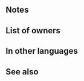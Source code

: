 {{Weapon Infobox
|tagid=SID_ブレイザブリク緑魔
|weaponName=Jade Breidablik
|image=wep_mg254
|weaponType=Green Tome
|might=14
|range=2
|effect=Grants Atk/Spd/Def/Res+4 to allies within 2 spaces during combat. Inflicts Atk/Spd/Def/Res-4 on foes within 2 spaces during combat.
|cost=400
|exclusive=1
|statModifiers=0,14,0,0,0
|required=-
|intID=2538
|sort=533
|effectRange=2
|value=20
|timingID=2
|abilityID=227
|properties=
}}
==Notes==
{{Combat boosts}}{{AlliesCombatEffect}}{{Combat reductions}}{{FoesCombatEffect}}
==List of owners==
{{Skill Hero List}}
==In other languages==
{{OtherLanguages
|japanese=翠銃ブレイザブリク
|german=Jade-Breidablik
|spanishEU=Breidablik jade
|spanishLA=Breidablik jade
|french=Breidablik jade
|italian=Breidablik verde
|chineseTW=翠槍布雷薩布利克
|portuguese=Breidablik jade
}}
==See also==
{{See also skills|cond=Description LIKE '%grants Atk/Spd/Def/Res+_ to allies within _ spaces during combat%' OR Description LIKE '%inflicts Atk/Spd/Def/Res-_ on foes within _ spaces during combat%' OR Description LIKE '%grants%/%+%to allies within _ spaces during combat%inflicts%/%-%on foes within _ spaces during combat%'|columns=3}}
{{Weapons Navbox}}